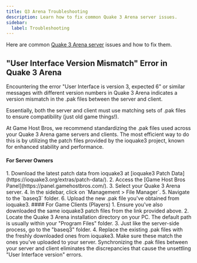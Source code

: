 ```yaml
---
title: Q3 Arena Troubleshooting
description: Learn how to fix common Quake 3 Arena server issues.
sidebar:
  label: Troubleshooting
---
```


Here are common [Quake 3 Arena server](https://www.gamehostbros.com/quake-3-arena-server-hosting/) issues and how to fix them.

## "User Interface Version Mismatch" Error in Quake 3 Arena

Encountering the error "User Interface is version 3, expected 6" or similar messages with different version numbers in Quake 3 Arena indicates a version mismatch in the .pak files between the server and client.

Essentially, both the server and client must use matching sets of .pak files to ensure compatibility (just old game things!).

At Game Host Bros, we recommend standardizing the .pak files used across your Quake 3 Arena game servers and clients. The most efficient way to do this is by utilizing the patch files provided by the ioquake3 project, known for enhanced stability and performance.

#### For Server Owners
<Steps>
1. Download the latest patch data from ioquake3 at [ioquake3 Patch Data](https://ioquake3.org/extras/patch-data/).
2. Access the [Game Host Bros Panel](https://panel.gamehostbros.com/).
3. Select your Quake 3 Arena server.
4. In the sidebar, click on `Management > File Manager`.
5. Navigate to the `baseq3` folder.
6. Upload the new .pak file you've obtained from ioquake3.
</Steps>
#### For Game Clients (Players)
<Steps>
1. Ensure you've also downloaded the same ioquake3 patch files from the link provided above.
2. Locate the Quake 3 Arena installation directory on your PC. The default path is usually within your "Program Files" folder.
3. Just like the server-side process, go to the "baseq3" folder.
4. Replace the existing .pak files with the freshly downloaded ones from ioquake3. Make sure these match the ones you've uploaded to your server.
</Steps>
Synchronizing the .pak files between your server and client eliminates the discrepancies that cause the unsettling "User Interface version" errors.